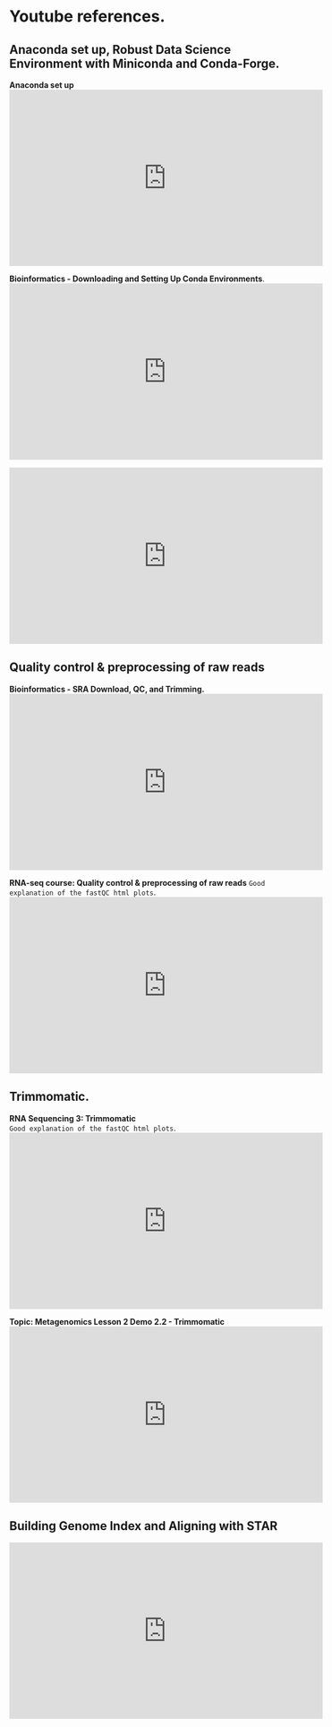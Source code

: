 # Youtube references.

## Anaconda set up,  Robust Data Science Environment with Miniconda and Conda-Forge.  

**Anaconda set up**
<iframe width="560" height="315" src="https://www.youtube.com/embed/ePS6lII4SEg" title="YouTube video player" frameborder="0" allow="accelerometer; autoplay; clipboard-write; encrypted-media; gyroscope; picture-in-picture" allowfullscreen></iframe>


**Bioinformatics - Downloading and Setting Up Conda Environments**.  
<iframe width="560" height="315" src="https://www.youtube.com/embed/ef_-BtMtDG0" title="YouTube video player" frameborder="0" allow="accelerometer; autoplay; clipboard-write; encrypted-media; gyroscope; picture-in-picture" allowfullscreen></iframe>

<iframe width="560" height="315" src="https://www.youtube.com/embed/LV8s7bBgjAk" title="YouTube video player" frameborder="0" allow="accelerometer; autoplay; clipboard-write; encrypted-media; gyroscope; picture-in-picture" allowfullscreen></iframe>

## Quality control & preprocessing of raw reads

**Bioinformatics - SRA Download, QC, and Trimming.**  
<iframe width="560" height="315" src="https://www.youtube.com/embed/UkrUTgAKFiE" title="YouTube video player" frameborder="0" allow="accelerometer; autoplay; clipboard-write; encrypted-media; gyroscope; picture-in-picture" allowfullscreen></iframe>

**RNA-seq course: Quality control & preprocessing of raw reads**
`Good explanation of the fastQC html plots`. 
<iframe width="560" height="315" src="https://www.youtube.com/embed/DIik4Xw52iI" title="YouTube video player" frameborder="0" allow="accelerometer; autoplay; clipboard-write; encrypted-media; gyroscope; picture-in-picture" allowfullscreen></iframe>




## Trimmomatic.   

**RNA Sequencing 3: Trimmomatic**  
`Good explanation of the fastQC html plots`. 
<iframe width="560" height="315" src="https://www.youtube.com/embed/d3SRyPfj6sY" title="YouTube video player" frameborder="0" allow="accelerometer; autoplay; clipboard-write; encrypted-media; gyroscope; picture-in-picture" allowfullscreen></iframe>


**Topic: Metagenomics Lesson 2 Demo 2.2 - Trimmomatic**
<iframe width="560" height="315" src="https://www.youtube.com/embed/Q4UU6k13090" title="YouTube video player" frameborder="0" allow="accelerometer; autoplay; clipboard-write; encrypted-media; gyroscope; picture-in-picture" allowfullscreen></iframe>  


## Building Genome Index and Aligning with STAR  

<iframe width="560" height="315" src="https://www.youtube.com/embed/7LK-FtX6Qbo?list=PL-0fKymgD8L8qW7SQDaEf3lrSyUkEkR1k" title="YouTube video player" frameborder="0" allow="accelerometer; autoplay; clipboard-write; encrypted-media; gyroscope; picture-in-picture" allowfullscreen></iframe>
